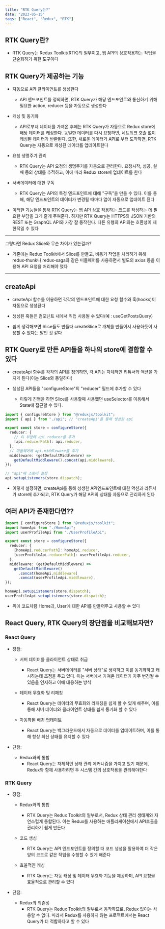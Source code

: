 ```yaml
---
title: "RTK Query는?"
date: "2023-05-15"
tags: ["React", "Redux", "RTK"]
---
```


## RTK Query란?

- RTK Query는 Redux Toolkit(RTK)의 일부이고, 웹 API의 상호작용하는 작업을 단순화하기 위한 도구이다

## RTK Query가 제공하는 기능

- 자동으로 API 클라이언트를 생성한다

  - API 엔드포인트를 정의하면, RTK Query가 해당 엔드포인트와 통신하기 위해 필요한 action, reducer 등을 자동으로 생성한다

- 캐싱 및 동기화

  - API로부터 데이터를 가져온 후에는 RTK Query가 자동으로 Redux store에 해당 데이터를 캐싱한다. 동일한 데이터를 다시 요청하면, 네트워크 호출 없이 캐싱된 데이터가 반환된다. 또한, 새로운 데이터가 API로 부터 도착하면, RTK Query는 자동으로 캐싱된 데이터를 업데이트한다

- 요청 생명주기 관리

  - RTK Query는 API 요청의 생명주기를 자동으로 관리한다. 요청시작, 성공, 실패 등의 상태를 추적하고, 이에 따라 Redux store에 업데이트를 한다

- 서버데이터에 대한 구독

  - RTK Query는 API의 특정 엔드포인트에 대해 "구독"을 만들 수 있다. 이를 통해, 해당 엔드포인트의 데이터가 변경될 때마다 앱이 자동으로 업데이트 된다

- 이러한 기능들을 통해 RTK Query는 웹 API 상호 작용하는 코드를 작성하는 데 필요한 부담을 크게 줄게 주여준다. 하지만 RTK Query는 HTTPS와 JSON 기반의 REST 또는 GraphQL API와 가장 잘 동작한다. 다른 유형의 API와는 호환성이 제한적일 수 있다

---

그렇다면 Redux Slice와 무슨 차이가 있는걸까?

- 기존에는 Redux Toolkit에서 Slice를 만들고, 비동기 작업을 처리하기 위해 redux-thunk나 redux-saga와 같은 미들웨어를 사용하면서 별도의 axios 등을 이용해 API 요청을 처리해야 했다

---

## createApi

- createApi 함수를 이용하면 각각의 엔드포인트에 대한 요청 함수와 훅(hooks)이 자동으로 생성된다

- 생성된 훅들은 컴포넌트 내에서 직접 사용될 수 있다(예 : useGetPostsQuery)

- 쉽게 생각해보면 Slice들도 만들때 createSlice로 개체를 만들어서 사용하듯이 사용할 수 있다는 말인 것 같다

## RTK Query로 만든 API들을 하나의 store에 결합할 수 있다

- createApi 함수를 각각의 API를 정의하면, 각 API는 자체적인 리듀서와 액션을 가지게 된다(이는 Slice와 동일하다)

- 생성된 API들을 "configureStore"의 "reducer" 필드에 추가할 수 있다
  - 이렇게 진행을 하면 Slice를 사용할때 사용했던 useSelector를 이용해서 State에 접근할 수 있다.

```typescript
import { configureStore } from "@reduxjs/toolkit";
import { api } from "./api"; // "createApi"를 통해 생성한 api

export const store = configureStore({
  reducer: {
    // 이 부분에 api.reducer를 추가
    [api.reducerPath]: api.reducer,
  },
  // 미들웨어에 api.middleware를 추가
  middleware: (getDefaultMiddleware) =>
    getDefaultMiddleware().concat(api.middleware),
});

// "api"에 스토어 설정
api.setupListeners(store.dispatch);
```

- 이렇게 설정하면, createApi를 통해 성생한 API엔드포인트에 대한 액션과 리듀서가 store에 추가되고, RTK Query가 해당 API의 상태를 자동으로 관리하게 된다

## 여러 API가 존재한다면??

```typescript
import { configureStore } from "@reduxjs/toolkit";
import homeApi from "./HomeApi";
import userProfileApi from "./UserProfileApi";

export const store = configureStore({
  reducer: {
    [homeApi.reducerPath]: homeApi.reducer,
    [userProfileApi.reducerPath]: userProfileApi.reducer,
  },
  middleware: (getDefaultMiddleware) =>
    getDefaultMiddleware()
      .concat(homeApi.middleware)
      .concat(userProfileApi.middleware),
});

homeApi.setupListeners(store.dispatch);
userProfileApi.setupListeners(store.dispatch);
```

- 위에 코드처럼 Home과, User에 대한 API를 만들어두고 사용할 수 있다

## React Query, RTK Query의 장단점을 비교해보자면?

### React Query

- 장점:

  - 서버 데이터를 클라이언트 상태로 취급

    - React Query는 서버데이터를 "서버 상태"로 생각하고 이를 동기화하고 캐시하는데 초점을 두고 있다. 이는 서버에서 가져온 데이터가 자주 변경될 수 있음을 인지하고 이애 대응하는 방식

  - 데이터 무효화 및 리패칭

    - React Query는 데이터의 무효화와 리패칭을 쉽게 할 수 있게 해주며, 이를 통해 서버 데이터와 클라이언트 상태를 쉽게 동기화 할 수 있다

  - 자동화된 배경 업데이트
    - React Query는 백그라운드에서 자동으로 데이터를 업데이트하며, 이를 통해 항상 최신 상태를 유지할 수 있다

- 단점:
  - Redux와의 통합
    - React Query는 자체적인 상태 관리 메커니즘을 가지고 있기 때문에, Redux와 함께 사용하려면 두 시스템 간의 상호작용을 관리해야한다

### RTK Query

- 장점:

  - Redux와의 통합

    - RTK Query는 Redux Toolkit의 일부로서, Redux 상태 관리 생태계와 자연스럽게 통합된다. 이는 Redux를 사용하는 애플리케이션에서 API호출을 관리하기 쉽게 만든다

  - 코드 생성

    - RTK Query는 API 엔드포인트를 정의할 때 코드 생성을 활용하여 더 작은 양의 코드로 같은 작업을 수행할 수 있게 해준다

  - 효율적인 캐싱
    - RTK Query는 자동 캐싱 및 데이터 무효화 기능을 제공하며, API 요청을 효율적으로 관리할 수 있다

- 단점:
  - Redux의 의존성
    - RTK Query는 Redux Toolkit의 일부로서 동작하므로, Redux 없이는 사용할 수 없다. 따라서 Redux를 사용하지 않는 프로젝트에서는 React Query가 더 적합하다고 할 수 있다
